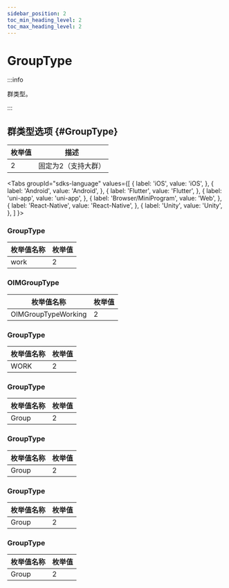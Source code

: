 ```yaml
---
sidebar_position: 2
toc_min_heading_level: 2
toc_max_heading_level: 2
---
```


# GroupType

:::info

群类型。

:::

## 群类型选项 {#GroupType}

| 枚举值 | 描述                 |
| ------ | -------------------- |
| 2      | 固定为2（支持大群）               |

<Tabs
groupId="sdks-language"
values={[
{ label: 'iOS', value: 'iOS', },
{ label: 'Android', value: 'Android', },
{ label: 'Flutter', value: 'Flutter', },
{ label: 'uni-app', value: 'uni-app', },
{ label: 'Browser/MiniProgram', value: 'Web', },
{ label: 'React-Native', value: 'React-Native', },
{ label: 'Unity', value: 'Unity', },
]
}>

<TabItem value="Flutter">

### GroupType

| 枚举值名称 | 枚举值 |
| ---------- | ------ |
| work       | 2      |

</TabItem>

<TabItem value="iOS">

### OIMGroupType

| 枚举值名称          | 枚举值 |
| ------------------- | ------ |
| OIMGroupTypeWorking | 2      |

</TabItem>

<TabItem value="Android">

### GroupType

| 枚举值名称 | 枚举值 |
| ---------- | ------ |
| WORK       | 2      |

</TabItem>

<TabItem value="Web">

### GroupType

| 枚举值名称   | 枚举值 |
| ------------ | ------ |
| Group | 2      |

</TabItem>

<TabItem value="uni-app">

### GroupType

| 枚举值名称   | 枚举值 |
| ------------ | ------ |
| Group | 2      |

</TabItem>

<TabItem value="React-Native">

### GroupType

| 枚举值名称   | 枚举值 |
| ------------ | ------ |
| Group | 2      |

</TabItem>

<TabItem value="Unity">

### GroupType

| 枚举值名称   | 枚举值 |
| ------------ | ------ |
| Group | 2      |

</TabItem>

</Tabs>
